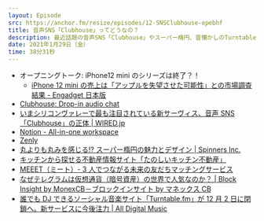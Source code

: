 ```yaml
---
layout: Episode
src: https://anchor.fm/resize/episodes/12-SNSClubhouse-epebhf
title: 音声SNS「Clubhouse」ってどうなの？
description: 最近話題の音声SNS「Clubhouse」やスーパー楕円、昔懐かしのTurntable.fm の話をしました。
date: 2021年1月29日（金）
time: 38分31秒
---
```


- オープニングトーク: iPhone12 mini のシリーズは終了？！
  - [iPhone 12 mini の売上は「アップルを失望させた可能性」との市場調査結果 - Engadget 日本版](https://japanese.engadget.com/iphone12-mini-apple-disappointed-023056186.html)
- [Clubhouse: Drop-in audio chat](https://www.joinclubhouse.com/)
- [いまシリコンヴァレーで最も注目されている新サーヴィス、音声 SNS「Clubhouse」の正体 | WIRED.jp](https://wired.jp/2020/05/27/what-is-clubhouse-why-does-silicon-valley-care/)
- [Notion - All-in-one workspace](https://www.notion.so/)
- [Zenly](https://zen.ly/ja)
- [丸よりも丸みを感じる!? スーパー楕円の魅力とデザイン | Spinners Inc.](https://spinners.work/posts/kudakurage-superellipse-desgin/)
- [キッチンから探せる不動産情報サイト「たのしいキッチン不動産」](https://cookpad-kitchen.com/)
- [MEEET（ミート）- 3 人でつながる未来の友だちマッチングサービス](https://meeet.jp/)
- [なぜテレグラムは仮想通貨（暗号資産）の世界で人気なのか？ | Block Insight by MonexCB－ブロックインサイト by マネックス CB](https://crypto-lab.info/?p=13611)
- [誰でも DJ できるソーシャル音楽サイト「Turntable.fm」が 12 月 2 日に閉鎖へ。新サービスに今後注力 | All Digital Music](https://jaykogami.com/2013/11/4927.html)
